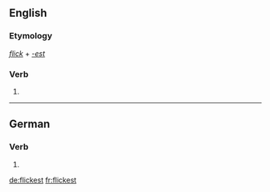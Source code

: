 ==English==

===Etymology===
''[[flick]]'' + ''[[-est]]''

===Verb===
{{head|en|verb form}}

# {{en-archaic second-person singular of|flick|lang=en}}

----

==German==

===Verb===
{{head|de|verb form}}

# {{de-verb form of|flicken|2|s|k1}}

[[de:flickest]]
[[fr:flickest]]